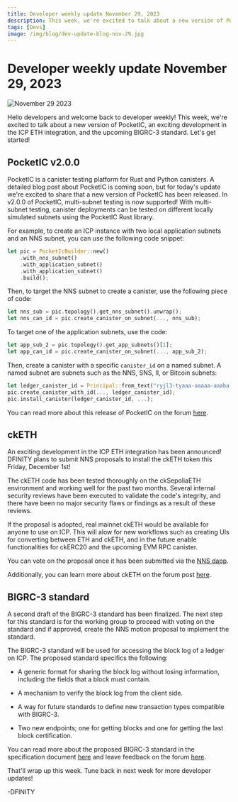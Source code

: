 ```yaml
---
title: Developer weekly update November 29, 2023
description: This week, we're excited to talk about a new version of PocketIC, an exciting development in the ICP ETH integration, and the upcoming BIGRC-3 standard.
tags: [Devs]
image: /img/blog/dev-update-blog-nov-29.jpg
---
```


# Developer weekly update November 29, 2023

![November 29 2023](../../static/img/blog/dev-update-blog-nov-29.jpg)

Hello developers and welcome back to developer weekly! This week, we're excited to talk about a new version of PocketIC, an exciting development in the ICP ETH integration, and the upcoming BIGRC-3 standard. Let's get started!

## PocketIC v2.0.0

PocketIC is a canister testing platform for Rust and Python canisters. A detailed blog post about PocketIC is coming soon, but for today's update we're excited to share that a new version of PocketIC has been released. In v2.0.0 of PocketIC, multi-subnet testing is now supported! With multi-subnet testing, canister deployments can be tested on different locally simulated subnets using the PocketIC Rust library. 

For example, to create an ICP instance with two local application subnets and an NNS subnet, you can use the following code snippet: 

```rust
let pic = PocketIcBuilder::new()
    .with_nns_subnet()
    .with_application_subnet()
    .with_application_subnet()
    .build();
```

Then, to target the NNS subnet to create a canister, use the following piece of code:

```rust
let nns_sub = pic.topology().get_nns_subnet().unwrap();
let nns_can_id = pic.create_canister_on_subnet(..., nns_sub);
```

To target one of the application subnets, use the code:

```rust
let app_sub_2 = pic.topology().get_app_subnets()[1];
let app_can_id = pic.create_canister_on_subnet(..., app_sub_2);
```

Then, create a canister with a specific `canister_id` on a named subnet. A named subnet are subnets such as the NNS, SNS, II, or Bitcoin subnets:

```rust
let ledger_canister_id = Principal::from_text("ryjl3-tyaaa-aaaaa-aaaba-cai").unwrap();
pic.create_canister_with_id(..., ledger_canister_id);
pic.install_canister(ledger_canister_id, ...);
```

You can read more about this release of PocketIC on the forum [here](https://forum.dfinity.org/t/pocketic-multi-subnet-canister-testing/24901).

## ckETH

An exciting development in the ICP ETH integration has been announced! DFINITY plans to submit NNS proposals to install the ckETH token this Friday, December 1st! 

The ckETH code has been tested thoroughly on the ckSepoliaETH environment and working well for the past two months. Several internal security reviews have been executed to validate the code's integrity, and there have been no major security flaws or findings as a result of these reviews. 

If the proposal is adopted, real mainnet ckETH would be available for anyone to use on ICP. This will alow for new workflows such as creating UIs for converting between ETH and ckETH, and in the future enable functionalities for ckERC20 and the upcoming EVM RPC canister. 

You can vote on the proposal once it has been submitted via the [NNS dapp](https://nns.ic0.app/).

Additionally, you can learn more about ckETH on the forum post [here](https://forum.dfinity.org/t/cketh-a-canister-issued-ether-twin-token-on-the-ic/22819/69).


## BIGRC-3 standard

A second draft of the BIGRC-3 standard has been finalized. The next step for this standard is for the working group to proceed with voting on the standard and if approved, create the NNS motion proposal to implement the standard. 

The BIGRC-3 standard will be used for accessing the block log of a ledger on ICP. The proposed standard specifics the following:

- A generic format for sharing the block log without losing information, including the fields that a block must contain.

- A mechanism to verify the block log from the client side.

- A way for future standards to define new transaction types compatible with BIGRC-3.

- Two new endpoints; one for getting blocks and one for getting the last block certification.

You can read more about the proposed BIGRC-3 standard in the specification document [here](https://github.com/dfinity/BIGRC-1/blob/c1cfd5fb2893134d90b48622166203b04c650233/standards/BIGRC-3/README.md) and leave feedback on the forum [here](https://forum.dfinity.org/t/icrc-3-draft-v2-and-next-steps/25132).

That'll wrap up this week. Tune back in next week for more developer updates!

-DFINITY
